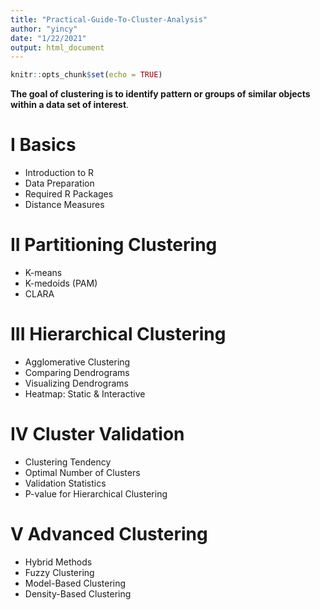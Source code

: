 ```yaml
---
title: "Practical-Guide-To-Cluster-Analysis"
author: "yincy"
date: "1/22/2021"
output: html_document
---
```


```r
knitr::opts_chunk$set(echo = TRUE)
```

**The goal of clustering is to identify pattern or groups of similar objects within a data set of interest**.  

# I Basics  
- Introduction to R  
- Data Preparation  
- Required R Packages  
- Distance Measures  

# II Partitioning Clustering  
- K-means 
- K-medoids (PAM)  
- CLARA  

# III Hierarchical Clustering  
- Agglomerative Clustering  
- Comparing Dendrograms  
- Visualizing Dendrograms  
- Heatmap: Static & Interactive  

# IV Cluster Validation  
- Clustering Tendency  
- Optimal Number of Clusters  
- Validation Statistics  
- P-value for Hierarchical Clustering  

# V Advanced Clustering  
- Hybrid Methods  
- Fuzzy Clustering  
- Model-Based Clustering  
- Density-Based Clustering  







